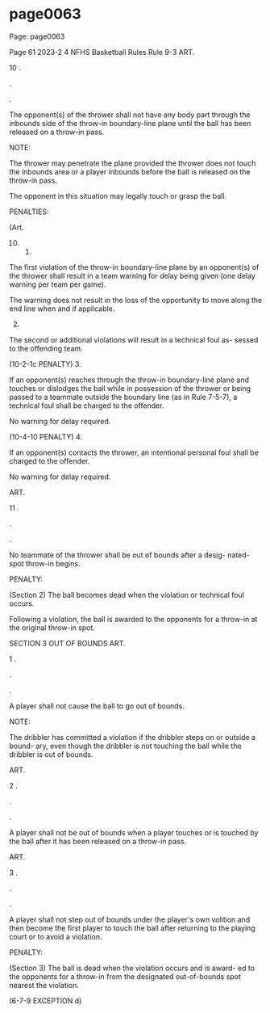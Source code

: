 
# page0063

Page: page0063

Page 61 2023-2 4 NFHS Basketball Rules Rule 9-3 ART.

10 .

.

.

The opponent(s) of the thrower shall not have any body part through the inbounds side of the throw-in boundary-line plane until the ball has been released on a throw-in pass.

NOTE:

The thrower may penetrate the plane provided the thrower does not touch the inbounds area or a player inbounds before the ball is released on the throw-in pass.

The opponent in this situation may legally touch or grasp the ball.

PENALTIES:

(Art.

10) 1.

The first violation of the throw-in boundary-line plane by an opponent(s) of the thrower shall result in a team warning for delay being given (one delay warning per team per game).

The warning does not result in the loss of the opportunity to move along the end line when and if applicable.

2.

The second or additional violations will result in a technical foul as- sessed to the offending team.

(10-2-1c PENALTY) 3.

If an opponent(s) reaches through the throw-in boundary-line plane and touches or dislodges the ball while in possession of the thrower or being passed to a teammate outside the boundary line (as in Rule 7-5-7), a technical foul shall be charged to the offender.

No warning for delay required.

(10-4-10 PENALTY) 4.

If an opponent(s) contacts the thrower, an intentional personal foul shall be charged to the offender.

No warning for delay required.

ART.

11 .

.

.

No teammate of the thrower shall be out of bounds after a desig- nated-spot throw-in begins.

PENALTY:

(Section 2) The ball becomes dead when the violation or technical foul occurs.

Following a violation, the ball is awarded to the opponents for a throw-in at the original throw-in spot.

SECTION 3 OUT OF BOUNDS ART.

1 .

.

.

A player shall not cause the ball to go out of bounds.

NOTE:

The dribbler has committed a violation if the dribbler steps on or outside a bound- ary, even though the dribbler is not touching the ball while the dribbler is out of bounds.

ART.

2 .

.

.

A player shall not be out of bounds when a player touches or is touched by the ball after it has been released on a throw-in pass.

ART.

3 .

.

.

A player shall not step out of bounds under the player's own volition and then become the first player to touch the ball after returning to the playing court or to avoid a violation.

PENALTY:

(Section 3) The ball is dead when the violation occurs and is award- ed to the opponents for a throw-in from the designated out-of-bounds spot nearest the violation.

(6-7-9 EXCEPTION d)
  